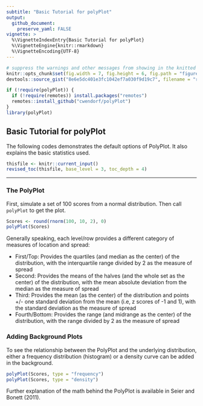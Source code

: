 ```yaml
---
subtitle: "Basic Tutorial for polyPlot"
output:
  github_document:
    preserve_yaml: FALSE
vignette: >
  %\VignetteIndexEntry{Basic Tutorial for polyPlot}
  %\VignetteEngine{knitr::rmarkdown}
  %\VignetteEncoding{UTF-8}
---
```


```r
# suppress the warnings and other messages from showing in the knitted file.
knitr::opts_chunk$set(fig.width = 7, fig.height = 6, fig.path = "figures/", echo = TRUE, warning = FALSE, message = FALSE, comments = NA)
devtools::source_gist("8e6e5dc401e3fc1042ef7a030f9d19c7", filename = "revised_toc.R")
```

```r
if (!require(polyPlot)) {
  if (!require(remotes)) install.packages("remotes")
  remotes::install_github("cwendorf/polyPlot")
}
library(polyPlot)
```

## Basic Tutorial for polyPlot

The following codes demonstrates the default options of PolyPlot. It also explains the basic statistics used.

```r
thisfile <- knitr::current_input()
revised_toc(thisfile, base_level = 3, toc_depth = 4)
```

---

### The PolyPlot

First, simulate a set of 100 scores from a normal distribution. Then call `polyPlot` to get the plot.
```r
Scores <- round(rnorm(100, 10, 2), 0)
polyPlot(Scores)
```

Generally speaking, each level/row provides a different category of measures of location and spread:

- First/Top: Provides the quartiles (and median as the center) of the distribution, with the interquartile range divided by 2 as the measure of spread
- Second: Provides the means of the halves (and the whole set as the center) of the distribution, with the mean absolute deviation from the median as the measure of spread
- Third: Provides the mean (as the center) of the distribution and points +/- one standard deviation from the mean (i.e, z scores of -1 and 1), with the standard deviation as the measure of spread
- Fourth/Bottom: Provides the range (and midrange as the center) of the distribution, with the range divided by 2 as the measure of spread

### Adding Background Plots

To see the relationship between the PolyPlot and the underlying distribution, either a frequency distribution (histogram) or a density curve can be added in the background.
```r
polyPlot(Scores, type = "frequency")
polyPlot(Scores, type = "density")
```

Further explanation of the math behind the PolyPlot is available in Seier and Bonett (2011).
